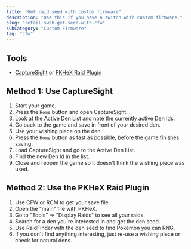 ```yaml
---
title: "Get raid seed with custom firmware"
description: "Use this if you have a switch with custom firmware."
slug: "retail-swsh-get-seed-with-cfw"
subCategory: "Custom Firmware"
tag: "cfw"
---
```


## Tools

- [CaptureSight](https://github.com/zaksabeast/CaptureSight/releases) or [PKHeX Raid Plugin](https://github.com/Leanny/PKHeX_Raid_Plugin)

## Method 1: Use CaptureSight

1. Start your game.
2. Press the `Home` button and open CaptureSight.
3. Look at the Active Den List and note the currently active Den Ids.
4. Go back to the game and save in front of your desired den.
5. Use your wishing piece on the den.
6. Press the `Home` button as fast as possible, before the game finishes saving.
7. Load CaptureSight and go to the Active Den List.
8. Find the new Den Id in the list.
9. Close and reopen the game so it doesn't think the wishing piece was used.

## Method 2: Use the PKHeX Raid Plugin

1. Use CFW or RCM to get your save file.
2. Open the "main" file with PKHeX.
3. Go to "Tools" => "Display Raids" to see all your raids.
4. Search for a den you're interested in and get the den seed.
5. Use RaidFinder with the den seed to find Pokémon you can RNG.
6. If you don't find anything interesting, just re-use a wishing piece or check for natural dens.
